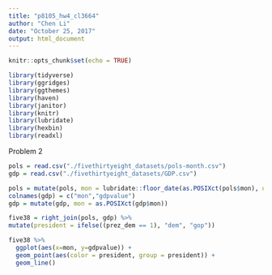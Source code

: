 ```yaml
---
title: "p8105_hw4_cl3664"
author: "Chen Li"
date: "October 25, 2017"
output: html_document
---
```


```r
knitr::opts_chunk$set(echo = TRUE)
```

```r
library(tidyverse)
library(ggridges)
library(ggthemes)
library(haven)
library(janitor)
library(knitr)
library(lubridate)
library(hexbin)
library(readxl)

```


Problem 2
```r
pols = read.csv("./fivethirtyeight_datasets/pols-month.csv")
gdp = read.csv("./fivethirtyeight_datasets/GDP.csv")
```

```r
pols = mutate(pols, mon = lubridate::floor_date(as.POSIXct(pols$mon), unit = "month"))
colnames(gdp) = c("mon","gdpvalue")
gdp = mutate(gdp, mon = as.POSIXct(gdp$mon))
```

```r
five38 = right_join(pols, gdp) %>%
mutate(president = ifelse((prez_dem == 1), "dem", "gop"))
```

```r
five38 %>%
  ggplot(aes(x=mon, y=gdpvalue)) +
  geom_point(aes(color = president, group = president)) +
  geom_line()
```


